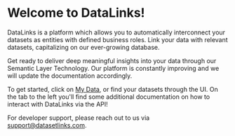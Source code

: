 # Welcome to DataLinks!

DataLinks is a platform which allows you to automatically interconnect your datasets as entities with defined business roles. Link your data with relevant datasets, capitalizing on our ever-growing database. 

Get ready to deliver deep meaningful insights into your data through our Semantic Layer Technology. Our platform is constantly improving and we will update the documentation accordingly.

To get started, click on [My Data](https://datalinks.tech/home/data), or find your datasets through the UI. On the tab to the left you'll find some additional documentation on how to interact with DataLinks via the API!

For developer support, please reach out to us via [support@datasetlinks.com](mailto:support@datasetlinks.com).
